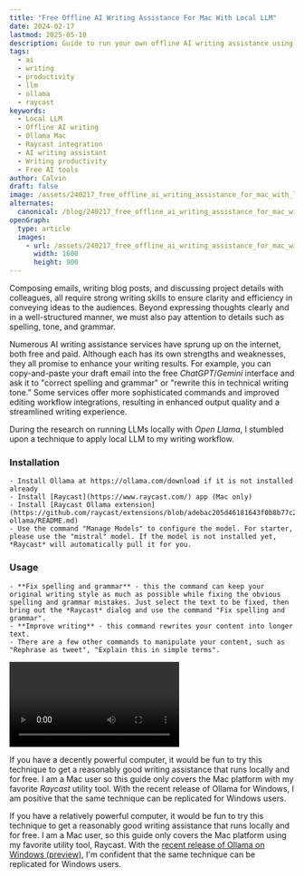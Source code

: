 ```yaml
---
title: "Free Offline AI Writing Assistance For Mac With Local LLM"
date: 2024-02-17
lastmod: 2025-05-10
description: Guide to run your own offline AI writing assistance using Open Llama and Raycast on Mac
tags:
  - ai
  - writing
  - productivity
  - llm
  - ollama
  - raycast
keywords:
  - Local LLM
  - Offline AI writing
  - Ollama Mac
  - Raycast integration
  - AI writing assistant
  - Writing productivity
  - Free AI tools
author: Calvin
draft: false
image: /assets/240217_free_offline_ai_writing_assistance_for_mac_with_local_llm.jpg
alternates:
  canonical: /blog/240217_free_offline_ai_writing_assistance_for_mac_with_local_llm
openGraph:
  type: article
  images:
    - url: /assets/240217_free_offline_ai_writing_assistance_for_mac_with_local_llm.jpg
      width: 1600
      height: 900
---
```


Composing emails, writing blog posts, and discussing project details with colleagues, all require strong writing skills to ensure clarity and efficiency in conveying ideas to the audiences. Beyond expressing thoughts clearly and in a well-structured manner, we must also pay attention to details such as spelling, tone, and grammar.

Numerous AI writing assistance services have sprung up on the internet, both free and paid. Although each has its own strengths and weaknesses, they all promise to enhance your writing results. For example, you can copy-and-paste your draft email into the free _ChatGPT_/_Gemini_ interface and ask it to "correct spelling and grammar" or "rewrite this in technical writing tone." Some services offer more sophisticated commands and improved editing workflow integrations, resulting in enhanced output quality and a streamlined writing experience.

During the research on running LLMs locally with _Open Llama_, I stumbled upon a technique to apply local LLM to my writing workflow.

### Installation

    - Install Ollama at https://ollama.com/download if it is not installed already
    - Install [Raycast](https://www.raycast.com/) app (Mac only)
    - Install [Raycast Ollama extension](https://github.com/raycast/extensions/blob/adebac205d46181643f0b8b77c22b89c5d799611/extensions/raycast-ollama/README.md)
    - Use the command "Manage Models" to configure the model. For starter, please use the "mistral" model. If the model is not installed yet, *Raycast* will automatically pull it for you.

### Usage

    - **Fix spelling and grammar** - this the command can keep your original writing style as much as possible while fixing the obvious spelling and grammar mistakes. Just select the text to be fixed, then bring out the *Raycast* dialog and use the command "Fix spelling and grammar".
    - **Improve writing** - this command rewrites your content into longer text.
    - There are a few other commands to manipulate your content, such as "Rephrase as tweet", "Explain this in simple terms".

<video controls>
  <source src="/assets/240217-screen.mp4" type="video/mp4" />
  Your browser does not support the video tag.
</video>

If you have a decently powerful computer, it would be fun to try this technique to get a reasonably good writing assistance that runs locally and for free. I am a Mac user so this guide only covers the Mac platform with my favorite _Raycast_ utility tool. With the recent release of Ollama for Windows, I am positive that the same technique can be replicated for Windows users.

If you have a relatively powerful computer, it would be fun to try this technique to get a reasonably good writing assistance that runs locally and for free. I am a Mac user, so this guide only covers the Mac platform using my favorite utility tool, Raycast. With the [recent release of Ollama on Windows (preview)](https://github.com/ollama/ollama/releases/tag/v0.1.25), I'm confident that the same technique can be replicated for Windows users.
